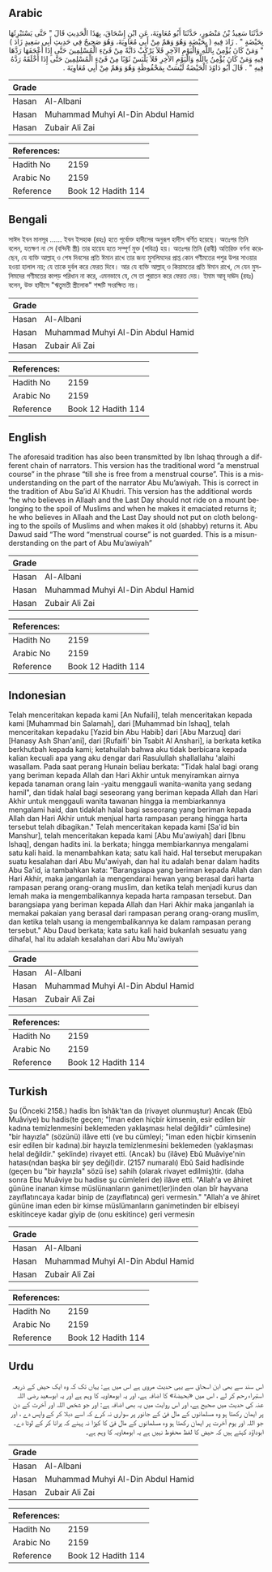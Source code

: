 ## Arabic


<div dir="rtl" lang="ar" style={{fontSize:'larger',backgroundColor:'#f8f9fa',padding:20}}>
حَدَّثَنَا سَعِيدُ بْنُ مَنْصُورٍ، حَدَّثَنَا أَبُو مُعَاوِيَةَ، عَنِ ابْنِ إِسْحَاقَ، بِهَذَا الْحَدِيثِ قَالَ ‏"‏ حَتَّى يَسْتَبْرِئَهَا بِحَيْضَةٍ ‏"‏ ‏.‏ زَادَ فِيهِ ‏(‏ بِحَيْضَةٍ وَهُوَ وَهَمٌ مِنْ أَبِي مُعَاوِيَةَ، وَهُوَ صَحِيحٌ فِي حَدِيثِ أَبِي سَعِيدٍ زَادَ ‏)‏ ‏"‏ وَمَنْ كَانَ يُؤْمِنُ بِاللَّهِ وَالْيَوْمِ الآخِرِ فَلاَ يَرْكَبْ دَابَّةً مِنْ فَىْءِ الْمُسْلِمِينَ حَتَّى إِذَا أَعْجَفَهَا رَدَّهَا فِيهِ وَمَنْ كَانَ يُؤْمِنُ بِاللَّهِ وَالْيَوْمِ الآخِرِ فَلاَ يَلْبَسْ ثَوْبًا مِنْ فَىْءِ الْمُسْلِمِينَ حَتَّى إِذَا أَخْلَقَهُ رَدَّهُ فِيهِ ‏"‏ ‏.‏ قَالَ أَبُو دَاوُدَ الْحَيْضَةُ لَيْسَتْ بِمَحْفُوظَةٍ وَهُوَ وَهَمٌ مِنْ أَبِي مُعَاوِيَةَ ‏.‏
</div>
<div style={{backgroundColor:'#f8f9fa',padding:20, marginBottom: 10}}><table> <thead> <tr> <th>Grade</th> <th></th> </tr> </thead> <tbody> <tr><td>Hasan</td><td>Al-Albani</td></tr><tr><td>Hasan</td><td>Muhammad Muhyi Al-Din Abdul Hamid</td></tr><tr><td>Hasan</td><td>Zubair Ali Zai</td></tr></tbody></table><table> <thead> <tr> <th>References:</th> <th></th> </tr> </thead> <tbody><tr><td>Hadith No</td><td>2159</td></tr><tr><td>Arabic No</td><td>2159</td></tr><tr><td>Reference</td><td>Book 12 Hadith 114</td></tr></tbody></table></div>

## Bengali


<div dir="ltr" lang="bn" style={{fontSize:'larger',backgroundColor:'#f8f9fa',padding:20}}>
সাঈদ ইবন মানসূর ...... ইবন ইসহাক (রহঃ) হতে পূর্বোক্ত হাদীসের অনুরূপ হাদীস বর্ণিত হয়েছে। অতঃপর তিনি বলেন, যতক্ষণ না সে (বন্দিনী স্ত্রী) তার হায়েয হতে সম্পূর্ণ মুক্ত (পবিত্র) হয়। অতঃপর তিনি (রাবী) অতিরিক্ত বর্ণনা করেছেন, যে ব্যক্তি আল্লাহ্ ও শেষ দিবসের প্রতি ঈমান রাখে তার জন্য মুসলিমদের প্রাপ্ত কোন গণীমতের পশুর উপর সাওয়ার হওয়া হালাল নয়; যে তাকে দুর্বল করে ফেরত দিবে। আর যে ব্যক্তি আল্লাহ্ ও কিয়ামতের প্রতি ঈমান রাখে, সে যেন মুসলিমদের গণীমতের কাপড় পরিধান না করে, এমনভাবে যে, সে তা পুরাতন করে ফেরত দেয়। ইমাম আবূ দাঊদ (রহঃ) বলেন, উক্ত হাদীসে "ঋতুমতী স্ত্রীলোক" শব্দটি সংরক্ষিত নয়।
</div>
<div style={{backgroundColor:'#f8f9fa',padding:20, marginBottom: 10}}><table> <thead> <tr> <th>Grade</th> <th></th> </tr> </thead> <tbody> <tr><td>Hasan</td><td>Al-Albani</td></tr><tr><td>Hasan</td><td>Muhammad Muhyi Al-Din Abdul Hamid</td></tr><tr><td>Hasan</td><td>Zubair Ali Zai</td></tr></tbody></table><table> <thead> <tr> <th>References:</th> <th></th> </tr> </thead> <tbody><tr><td>Hadith No</td><td>2159</td></tr><tr><td>Arabic No</td><td>2159</td></tr><tr><td>Reference</td><td>Book 12 Hadith 114</td></tr></tbody></table></div>

## English


<div dir="ltr" lang="en" style={{fontSize:'larger',backgroundColor:'#f8f9fa',padding:20}}>
The aforesaid tradition has also been transmitted by Ibn Ishaq through a different chain of narrators. This version has the traditional word “a menstrual course” in the phrase “till she is free from a menstrual course”. This is a misunderstanding on the part of the narrator Abu Mu’awiyah. This is correct in the tradition of Abu Sa’id Al Khudri. This version has the additional words “he who believes in Allaah and the Last Day should not ride on a mount belonging to the spoil of Muslims and when he makes it emaciated returns it; he who believes in Allaah and the Last Day should not put on cloth belonging to the spoils of Muslims and when makes it old (shabby) returns it. Abu Dawud said “The word “menstrual course” is not guarded. This is a misunderstanding on the part of Abu Mu’awiyah”
</div>
<div style={{backgroundColor:'#f8f9fa',padding:20, marginBottom: 10}}><table> <thead> <tr> <th>Grade</th> <th></th> </tr> </thead> <tbody> <tr><td>Hasan</td><td>Al-Albani</td></tr><tr><td>Hasan</td><td>Muhammad Muhyi Al-Din Abdul Hamid</td></tr><tr><td>Hasan</td><td>Zubair Ali Zai</td></tr></tbody></table><table> <thead> <tr> <th>References:</th> <th></th> </tr> </thead> <tbody><tr><td>Hadith No</td><td>2159</td></tr><tr><td>Arabic No</td><td>2159</td></tr><tr><td>Reference</td><td>Book 12 Hadith 114</td></tr></tbody></table></div>

## Indonesian


<div dir="ltr" lang="id" style={{fontSize:'larger',backgroundColor:'#f8f9fa',padding:20}}>
Telah menceritakan kepada kami [An Nufaili], telah menceritakan kepada kami [Muhammad bin Salamah], dari [Muhammad bin Ishaq], telah menceritakan kepadaku [Yazid bin Abu Habib] dari [Abu Marzuq] dari [Hanasy Ash Shan'ani], dari [Rufaifi' bin Tsabit Al Anshari], ia berkata ketika berkhutbah kepada kami; ketahuilah bahwa aku tidak berbicara kepada kalian kecuali apa yang aku dengar dari Rasulullah shallallahu 'alaihi wasallam. Pada saat perang Hunain beliau berkata: "Tidak halal bagi orang yang beriman kepada Allah dan Hari Akhir untuk menyiramkan airnya kepada tanaman orang lain -yaitu menggauli wanita-wanita yang sedang hamil", dan tidak halal bagi seseorang yang beriman kepada Allah dan Hari Akhir untuk menggauli wanita tawanan hingga ia membiarkannya mengalami haid, dan tidaklah halal bagi seseorang yang beriman kepada Allah dan Hari Akhir untuk menjual harta rampasan perang hingga harta tersebut telah dibagikan." Telah menceritakan kepada kami [Sa'id bin Manshur], telah menceritakan kepada kami [Abu Mu'awiyah] dari [Ibnu Ishaq], dengan hadits ini. Ia berkata; hingga membiarkannya mengalami satu kali haid. Ia menambahkan kata; satu kali haid. Hal tersebut merupakan suatu kesalahan dari Abu Mu'awiyah, dan hal itu adalah benar dalam hadits Abu Sa'id, ia tambahkan kata: "Barangsiapa yang beriman kepada Allah dan Hari Akhir, maka janganlah ia mengendarai hewan yang berasal dari harta rampasan perang orang-orang muslim, dan ketika telah menjadi kurus dan lemah maka ia mengembalikannya kepada harta rampasan tersebut. Dan barangsiapa yang beriman kepada Allah dan Hari Akhir maka janganlah ia memakai pakaian yang berasal dari rampasan perang orang-orang muslim, dan ketika telah usang ia mengembalikannya ke dalam rampasan perang tersebut." Abu Daud berkata; kata satu kali haid bukanlah sesuatu yang dihafal, hal itu adalah kesalahan dari Abu Mu'awiyah
</div>
<div style={{backgroundColor:'#f8f9fa',padding:20, marginBottom: 10}}><table> <thead> <tr> <th>Grade</th> <th></th> </tr> </thead> <tbody> <tr><td>Hasan</td><td>Al-Albani</td></tr><tr><td>Hasan</td><td>Muhammad Muhyi Al-Din Abdul Hamid</td></tr><tr><td>Hasan</td><td>Zubair Ali Zai</td></tr></tbody></table><table> <thead> <tr> <th>References:</th> <th></th> </tr> </thead> <tbody><tr><td>Hadith No</td><td>2159</td></tr><tr><td>Arabic No</td><td>2159</td></tr><tr><td>Reference</td><td>Book 12 Hadith 114</td></tr></tbody></table></div>

## Turkish


<div dir="ltr" lang="tr" style={{fontSize:'larger',backgroundColor:'#f8f9fa',padding:20}}>
Şu (Önceki 2158.) hadis İbn îshâk'tan da (rivayet olunmuştur) Ancak (Ebû Muâviye) bu hadis(te geçen; "İman eden hiçbir kimsenin, esir edilen bir kadına temizlenmesini beklemeden yaklaşması helal değildir" cümlesine) "bir hayızla" (sözünü) ilâve etti (ve bu cümleyi; "iman eden hiçbir kimsenin esir edilen bir kadına).bir hayızla temizlenmesini beklemeden (yaklaşması helal değildir." şeklinde) rivayet etti. (Ancak) bu (ilâve) Ebû Muâviye'nin hatası(ndan başka bir şey değil)dir. (2157 numaralı) Ebû Said hadîsinde (geçen bu "bir hayızla" sözü ise) sahih (olarak rivayet edilmiş)tir. (daha sonra Ebu Muâviye bu hadise şu cümleleri de) ilâve etti. "Allah'a ve âhiret gününe inanan kimse müslünıanların ganimet(ler)inden olan bîr hayvana zayıflatıncaya kadar binip de (zayıflatınca) geri vermesin." "Allah'a ve âhiret gününe iman eden bir kimse müslümanların ganimetinden bir elbiseyi eskitinceye kadar giyip de (onu eskitince) geri vermesin
</div>
<div style={{backgroundColor:'#f8f9fa',padding:20, marginBottom: 10}}><table> <thead> <tr> <th>Grade</th> <th></th> </tr> </thead> <tbody> <tr><td>Hasan</td><td>Al-Albani</td></tr><tr><td>Hasan</td><td>Muhammad Muhyi Al-Din Abdul Hamid</td></tr><tr><td>Hasan</td><td>Zubair Ali Zai</td></tr></tbody></table><table> <thead> <tr> <th>References:</th> <th></th> </tr> </thead> <tbody><tr><td>Hadith No</td><td>2159</td></tr><tr><td>Arabic No</td><td>2159</td></tr><tr><td>Reference</td><td>Book 12 Hadith 114</td></tr></tbody></table></div>

## Urdu


<div dir="rtl" lang="ur" style={{fontSize:'larger',backgroundColor:'#f8f9fa',padding:20}}>
اس سند سے بھی ابن اسحاق سے یہی حدیث مروی ہے اس میں ہے: یہاں تک کہ وہ ایک حیض کے ذریعہ استبراء رحم کر لے ، اس میں «بحيضة» کا اضافہ ہے، اور یہ ابومعاویہ کا وہم ہے اور یہ ابوسعید رضی اللہ عنہ کی حدیث میں صحیح ہے، اور اس روایت میں یہ بھی اضافہ ہے: اور جو شخص اللہ اور آخرت کے دن پر ایمان رکھتا ہو وہ مسلمانوں کے مال فیٔ کے جانور پر سواری نہ کرے کہ اسے دبلا کر کے واپس دے ، اور جو اللہ اور یوم آخرت پر ایمان رکھتا ہو وہ مسلمانوں کے مال فیٔ کا کپڑا نہ پہنے کہ پرانا کر کے لوٹا دے۔ ابوداؤد کہتے ہیں کہ حیض کا لفظ محفوظ نہیں ہے یہ ابومعاویہ کا وہم ہے۔
</div>
<div style={{backgroundColor:'#f8f9fa',padding:20, marginBottom: 10}}><table> <thead> <tr> <th>Grade</th> <th></th> </tr> </thead> <tbody> <tr><td>Hasan</td><td>Al-Albani</td></tr><tr><td>Hasan</td><td>Muhammad Muhyi Al-Din Abdul Hamid</td></tr><tr><td>Hasan</td><td>Zubair Ali Zai</td></tr></tbody></table><table> <thead> <tr> <th>References:</th> <th></th> </tr> </thead> <tbody><tr><td>Hadith No</td><td>2159</td></tr><tr><td>Arabic No</td><td>2159</td></tr><tr><td>Reference</td><td>Book 12 Hadith 114</td></tr></tbody></table></div>